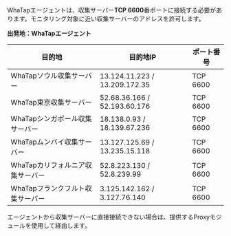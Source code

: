 WhaTapエージェントは、収集サーバー**TCP 6600**番ポートに接続する必要があります。モニタリング対象に近い収集サーバーのアドレスを許可します。

**出発地：WhaTapエージェント**

| 目的地                 | 目的地IP                         | ポート番号    |
| ------------------- | ----------------------------- | -------- |
| WhaTapソウル収集サーバー     | 13.124.11.223 / 13.209.172.35 | TCP 6600 |
| WhaTap東京収集サーバー      | 52.68.36.166 / 52.193.60.176  | TCP 6600 |
| WhaTapシンガポール収集サーバー  | 18.138.0.93 / 18.139.67.236   | TCP 6600 |
| WhaTapムンバイ収集サーバー    | 13.127.125.69 / 13.235.15.118 | TCP 6600 |
| WhaTapカリフォルニア収集サーバー | 52.8.223.130 / 52.8.239.99    | TCP 6600 |
| WhaTapフランクフルト収集サーバー | 3.125.142.162 / 3.127.76.140  | TCP 6600 |

エージェントから収集サーバーに直接接続できない場合は、提供するProxyモジュールを使用して経由します。

<ImgLang img='proxy.png' desc='Proxy' />
